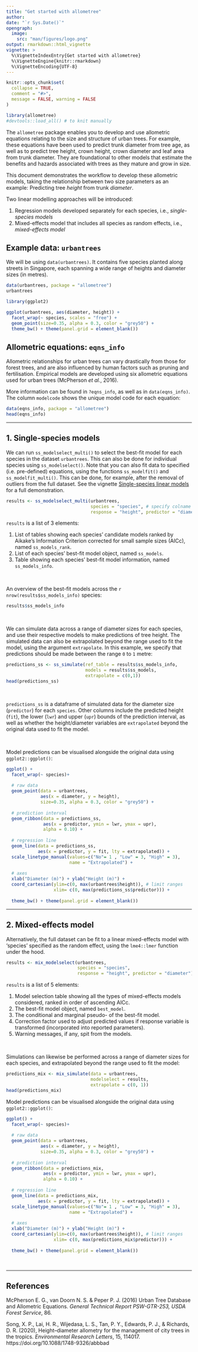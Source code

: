 ```yaml
---
title: "Get started with allometree"
author: 
date: "`r Sys.Date()`"
opengraph:
  image: 
    src: "man/figures/logo.png"
output: rmarkdown::html_vignette
vignette: >
  %\VignetteIndexEntry{Get started with allometree}
  %\VignetteEngine{knitr::rmarkdown}
  %\VignetteEncoding{UTF-8}
---
```


```r
knitr::opts_chunk$set(
  collapse = TRUE,
  comment = "#>",
  message = FALSE, warning = FALSE
)
```

```r
library(allometree)
#devtools::load_all() # to knit manually
```


The `allometree` package enables you to develop and use allometric equations relating to the size and structure of urban trees. For example, these equations have been used to predict trunk diameter from tree age, as well as to predict tree height, crown height, crown diameter and leaf area from trunk diameter. They are foundational to other models that estimate the benefits and hazards associated with trees as they mature and grow in size.

This document demonstrates the workflow to develop these allometric models, taking the relationship between two size parameters as an example: Predicting tree *height* from trunk *diameter*. 

Two linear modelling approaches will be introduced:  

  1. Regression models developed separately for each species, i.e., *single-species models*
  2. Mixed-effects model that includes all species as random effects, i.e., *mixed-effects model*


## Example data: `urbantrees`

We will be using `data(urbantrees)`. It contains five species planted along streets in Singapore, each spanning a wide range of heights and diameter sizes (in metres).

```r
data(urbantrees, package = "allometree")
urbantrees

library(ggplot2)

ggplot(urbantrees, aes(diameter, height)) +
  facet_wrap(~ species, scales = "free") +
  geom_point(size=0.35, alpha = 0.3, color = "grey50") +
  theme_bw() + theme(panel.grid = element_blank())
```


## Allometric equations: `eqns_info`

Allometric relationships for urban trees can vary drastically from those for forest trees, and are also influenced by human factors such as pruning and fertilisation. Empirical models are developed using six allometric equations used for urban trees (McPherson *et al.*, 2016). 

More information can be found in `?eqns_info`, as well as in `data(eqns_info)`. The column `modelcode` shows the unique model code for each equation:

```r
data(eqns_info, package = "allometree")
head(eqns_info)
```

---

## 1. Single-species models

We can run `ss_modelselect_multi()` to select the best-fit model for each species in the dataset `urbantrees`. This can also be done for  individual species using `ss_modelselect()`. Note that you can also fit data to specified (i.e. pre-defined) equations, using the functions `ss_modelfit()` and `ss_modelfit_multi()`. This can be done, for example, after the removal of outliers from the full dataset. See the vignette [Single-species linear models](single-species_models.html) for a full demonstration.

```r
results <- ss_modelselect_multi(urbantrees, 
                                species = "species", # specify colname of species
                                response = "height", predictor = "diameter") # specify colnames of variables
```

`results` is a list of 3 elements:

1. List of tables showing each species' candidate models ranked by Aikake's Information Criterion corrected for small sample sizes (AICc), named `ss_models_rank`.
2. List of each species' best-fit model object, named `ss_models`.
3. Table showing each species' best-fit model information, named `ss_models_info`. 

&nbsp;

An overview of the best-fit models across the `r nrow(results$ss_models_info)` species:
```r
results$ss_models_info
```

&nbsp;

We can simulate data across a range of diameter sizes for each species, and use their respective models to make predictions of tree height. The simulated data can also be extrapolated beyond the range used to fit the model, using the argument `extrapolate`. In this example, we specify that predictions should be made between the range `0` to `1` metre:

```r
predictions_ss <- ss_simulate(ref_table = results$ss_models_info, 
                              models = results$ss_models,
                              extrapolate = c(0,1))
head(predictions_ss)
```

&nbsp;

`predictions_ss` is a dataframe of simulated data for the diameter size (`predictor`) for each `species`. Other columns include the predicted height (`fit`), the lower (`lwr`) and upper (`upr`) bounds of the prediction interval, as well as whether the height/diameter variables are `extrapolated` beyond the original data used to fit the model.  

&nbsp;

Model predictions can be visualised alongside the original data using `ggplot2::ggplot()`:

```r

ggplot() +
  facet_wrap(~ species)+ 
  
  # raw data
  geom_point(data = urbantrees, 
             aes(x = diameter, y = height),
             size=0.35, alpha = 0.3, color = "grey50") +
  
  # prediction interval
  geom_ribbon(data = predictions_ss, 
              aes(x = predictor, ymin = lwr, ymax = upr), 
              alpha = 0.10) +
  
  # regression line
  geom_line(data = predictions_ss, 
            aes(x = predictor, y = fit, lty = extrapolated)) +
  scale_linetype_manual(values=c("No"= 1 , "Low" = 3, "High" = 3), 
                        name = "Extrapolated") +
  
  # axes
  xlab("Diameter (m)") + ylab("Height (m)") +
  coord_cartesian(ylim=c(0, max(urbantrees$height)), # limit ranges
                  xlim= c(0, max(predictions_ss$predictor))) + 
  
  theme_bw() + theme(panel.grid = element_blank())
```

---

## 2. Mixed-effects model

Alternatively, the full dataset can be fit to a linear mixed-effects model with 'species' specified as the random effect, using the `lme4::lmer` function under the hood.  

```r
results <- mix_modelselect(urbantrees, 
                           species = "species", 
                           response = "height", predictor = "diameter")
```

`results` is a list of 5 elements:

1. Model selection table showing all the types of mixed-effects models considered, ranked in order of ascending AICc. 
2. The best-fit model object, named `best_model`.
3. The conditional and marginal pseudo-\eqn{R^2} of the best-fit model.
4. Correction factor used to adjust predicted values if response variable is transformed (incorporated into reported parameters).
5. Warning messages, if any, spit from the models.

&nbsp;

Simulations can likewise be performed across a range of diameter sizes for each species, and extrapolated beyond the range used to fit the model:  

```r
predictions_mix <- mix_simulate(data = urbantrees, 
                                modelselect = results,
                                extrapolate = c(0, 1))
head(predictions_mix)
```

Model predictions can be visualised alongside the original data using `ggplot2::ggplot()`:

```r

ggplot() +
  facet_wrap(~ species)+ 
  
  # raw data
  geom_point(data = urbantrees, 
             aes(x = diameter, y = height),
             size=0.35, alpha = 0.3, color = "grey50") +
  
  # prediction interval
  geom_ribbon(data = predictions_mix, 
              aes(x = predictor, ymin = lwr, ymax = upr), 
              alpha = 0.10) +
  
  # regression line
  geom_line(data = predictions_mix, 
            aes(x = predictor, y = fit, lty = extrapolated)) +
  scale_linetype_manual(values=c("No"= 1 , "Low" = 3, "High" = 3), 
                        name = "Extrapolated") +
  
  # axes
  xlab("Diameter (m)") + ylab("Height (m)") +
  coord_cartesian(ylim=c(0, max(urbantrees$height)), # limit ranges
                  xlim= c(0, max(predictions_mix$predictor))) + 
  
  theme_bw() + theme(panel.grid = element_blank())
```

&nbsp;

---

## References

McPherson E. G., van Doorn N. S. & Peper P. J. (2016) Urban Tree Database and Allometric Equations. *General Technical Report PSW-GTR-253, USDA Forest Service*, 86.

Song, X. P., Lai, H. R., Wijedasa, L. S., Tan, P. Y., Edwards, P. J., & Richards, D. R. (2020), Height–diameter allometry for the management of city trees in the tropics. _Environmental Research Letters_, 15, 114017. https://doi.org/10.1088/1748-9326/abbbad

